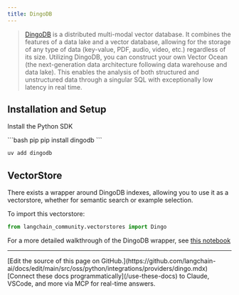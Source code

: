 ```yaml
---
title: DingoDB
---
```


>[DingoDB](https://github.com/dingodb) is a distributed multi-modal vector
> database. It combines the features of a data lake and a vector database,
> allowing for the storage of any type of data (key-value, PDF, audio,
> video, etc.) regardless of its size. Utilizing DingoDB, you can construct
> your own Vector Ocean (the next-generation data architecture following data
> warehouse and data lake). This enables
> the analysis of both structured and unstructured data through
> a singular SQL with exceptionally low latency in real time.

## Installation and Setup

Install the Python SDK

<CodeGroup>
```bash pip
pip install dingodb
```

```bash uv
uv add dingodb
```
</CodeGroup>

## VectorStore

There exists a wrapper around DingoDB indexes, allowing you to use it as a vectorstore,
whether for semantic search or example selection.

To import this vectorstore:

```python
from langchain_community.vectorstores import Dingo
```

For a more detailed walkthrough of the DingoDB wrapper, see [this notebook](/oss/python/integrations/vectorstores/dingo)

---

<Callout icon="pen-to-square" iconType="regular">
    [Edit the source of this page on GitHub.](https://github.com/langchain-ai/docs/edit/main/src/oss/python/integrations/providers/dingo.mdx)
</Callout>
<Tip icon="terminal" iconType="regular">
    [Connect these docs programmatically](/use-these-docs) to Claude, VSCode, and more via MCP for    real-time answers.
</Tip>
